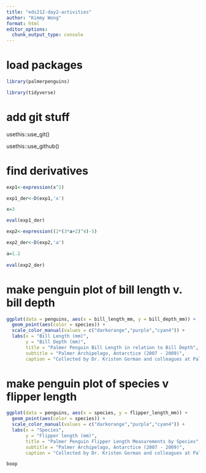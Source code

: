 ```yaml
---
title: "eds212-day2-activities"
author: "Kimmy Wong"
format: html
editor_options: 
  chunk_output_type: console
---
```


# load packages
```r
library(palmerpenguins)

library(tidyverse)
```

# add git stuff

usethis::use_git()

usethis::use_github()

# find derivatives
```r
exp1<-expression(x^2)

exp1_der<-D(exp1,'x')

x=3

eval(exp1_der)
```

```r
exp2<-expression((2*(3*a+2)^4)-5)

exp2_der<-D(exp2,'a')

a=1.2
  
eval(exp2_der)
```

# make penguin plot of bill length v. bill depth
```r
ggplot(data = penguins, aes(x = bill_length_mm, y = bill_depth_mm)) +
  geom_point(aes(color = species)) +
  scale_color_manual(values = c("darkorange","purple","cyan4")) +
  labs(x = "Bill Length (mm)",
       y = "Bill Depth (mm)",
       title = "Palmer Penguin Bill Length in relation to Bill Depth",
       subtitle = "Palmer Archipelago, Antarctice (2007 - 2009)",
       caption = "Collected by Dr. Kristen Gorman and colleagues at Palmer Station LTER") 
```


# make penguin plot of species v flipper length
```r
ggplot(data = penguins, aes(x = species, y = flipper_length_mm)) +
  geom_point(aes(color = species)) +
  scale_color_manual(values = c("darkorange","purple","cyan4")) +
  labs(x = "Species",
       y = "Flipper length (mm)",
       title = "Palmer Penguin Flipper Length Measurements by Species",
       subtitle = "Palmer Archipelago, Antarctice (2007 - 2009)",
       caption = "Collected by Dr. Kristen Gorman and colleagues at Palmer Station LTER") 

boop
```


